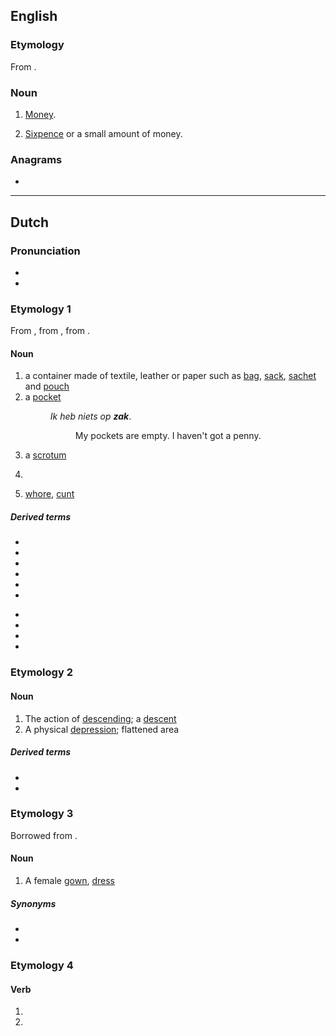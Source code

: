 {{also|Zak|žák|Żak}}
==English==

===Etymology===
From {{bor|en|af|zak|t=bag}}.

===Noun===
{{en-noun|~}}

# {{lb|en|South Africa|slang}} [[money|Money]].
# [[sixpence|Sixpence]] or a small amount of money.

===Anagrams===
* {{anagrams|en|Kaz.}}

----

==Dutch==

===Pronunciation===
* {{rhymes|ɑk|lang=nl}}
* {{audio|Nl-zak.ogg|Audio|lang=nl}}

===Etymology 1===
From {{inh|nl|dum|sac}}, from {{inh|nl|odt|sac}}, from {{der|nl|la|saccus}}.

====Noun====
{{nl-noun|m|-en|zakje}}

# a container made of textile, leather or paper such as [[bag]], [[sack]], [[sachet]] and [[pouch]]
# a [[pocket]]
#: ''Ik heb niets op '''zak'''''.
#:: My pockets are empty. I haven't got a penny.
# {{lb|nl|slang}} a [[scrotum]]
# {{lb|nl|slang|offensive|vulgar}} {{non-gloss definition|A contraction of such insults for males as [[klootzak]] or [[rotzak]], referring to the [[scrotum]], roughly equivalent to "[[asshole]]".}}
# {{lb|nl|slang|offensive|vulgar|obsolete}} [[whore]], [[cunt]]

=====Derived terms=====
{{top2}}
* {{l|nl|klootzak}}
* {{l|nl|puntzak}}
* {{l|nl|rotzak}}
* {{l|nl|rugzak}}
* {{l|nl|slaapzak}}
* {{l|nl|zakkenroller}}
{{mid2}}
* {{l|nl|zakkenvuller}}
* {{l|nl|zaklopen}}
* {{l|nl|zakmes}}
* {{l|nl|zandzak}}
{{bottom}}

===Etymology 2===
{{rfe|nl}}

====Noun====
{{nl-noun|m|-en|zakje}}

# The action of [[descending]]; a [[descent]]
# A physical [[depression]]; flattened area

=====Derived terms=====
* {{l|nl|zakland|g=n}}
* {{l|nl|zakveen|g=n}}

===Etymology 3===
Borrowed from {{bor|nl|en|sack}}.

====Noun====
{{nl-noun|m|-en|zakje}}

# A female [[gown]], [[dress]]

=====Synonyms=====
* {{l|nl|japon}}
* {{l|nl|jurk}}

===Etymology 4===
{{nonlemma}}

====Verb====
{{nl-verb-form}}

# {{nl-verb form of|p=1|n=sg|t=pres|m=ind|zakken}}
# {{nl-verb form of|m=imp|zakken}}